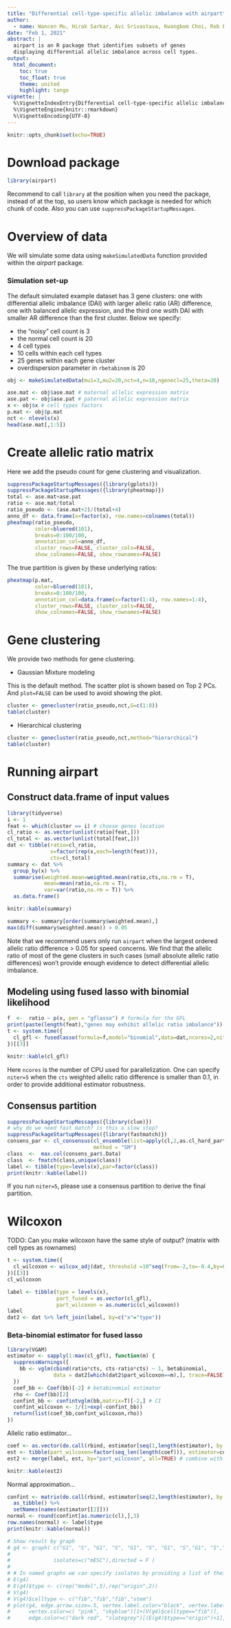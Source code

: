 ```yaml
---
title: "Differential cell-type-specific allelic imbalance with airpart"
author: 
  - name: Wancen Mu, Hirak Sarkar, Avi Srivastava, Kwangbom Choi, Rob Patro, Michael I. Love
date: "Feb 1, 2021"
abstract: |
  airpart is an R package that identifies subsets of genes 
  displaying differential allelic imbalance across cell types.
output: 
  html_document:
    toc: true
    toc_float: true 
    theme: united
    highlight: tango
vignette: |
  %\VignetteIndexEntry{Differential cell-type-specific allelic imbalance with airpart}
  %\VignetteEngine{knitr::rmarkdown}
  %\VignetteEncoding{UTF-8}
---
```


```r
knitr::opts_chunk$set(echo=TRUE)
```

# Download package

```r
library(airpart)
```

Recommend to call `library` at the position when you need the package,
instead of at the top, so users know which package is needed for which
chunk of code. Also you can use `suppressPackageStartupMessages`.

# Overview of data

We will simulate some data using `makeSimulatedData` function provided
within the *airpart* package.

### Simulation set-up

The default simulated example dataset has 3 gene clusters: one with
differential allelic imbalance (DAI) with larger allelic ratio (AR)
difference, one with balanced allelic expression, and the third one
wsith DAI with smaller AR difference than the first cluster. Below we
specify:

* the "noisy" cell count is 3
* the normal cell count is 20
* 4 cell types
* 10 cells within each cell types
* 25 genes within each gene cluster
* overdispersion parameter in `rbetabinom` is 20

```r
obj <- makeSimulatedData(mu1=3,mu2=20,nct=4,n=10,ngenecl=25,theta=20)
```

```r
ase.mat <- obj$ase.mat # maternal allelic expression matrix
ase.pat <- obj$ase.pat # paternal allelic expression matrix
x <- obj$x # cell types factors
p.mat <- obj$p.mat
nct <- nlevels(x)
head(ase.mat[,1:5])
```

# Create allelic ratio matrix

Here we add the pseudo count for gene clustering and visualization.

```r
suppressPackageStartupMessages({library(gplots)})
suppressPackageStartupMessages({library(pheatmap)})
total <- ase.mat+ase.pat
ratio <- ase.mat/total
ratio_pseudo <- (ase.mat+2)/(total+4)
anno_df <- data.frame(x=factor(x), row.names=colnames(total))
pheatmap(ratio_pseudo,
         color=bluered(101),
         breaks=0:100/100,
         annotation_col=anno_df,
         cluster_rows=FALSE, cluster_cols=FALSE,
         show_colnames=FALSE, show_rownames=FALSE)
```

The true partition is given by these underlying ratios:

```r
pheatmap(p.mat,
         color=bluered(101),
         breaks=0:100/100,
         annotation_col=data.frame(x=factor(1:4), row.names=1:4),
         cluster_rows=FALSE, cluster_cols=FALSE,
         show_colnames=FALSE, show_rownames=FALSE)
```

# Gene clustering

We provide two methods for gene clustering. 

* Gaussian Mixture modeling

This is the default method. The scatter plot is shown based on Top 2
PCs. And `plot=FALSE` can be used to avoid showing the plot. 

```r
cluster <- genecluster(ratio_pseudo,nct,G=c(1:8))
table(cluster)
```

* Hierarchical clustering 

```r
cluster <- genecluster(ratio_pseudo,nct,method="hierarchical")
table(cluster)
```

# Running airpart

## Construct data.frame of input values

```r
library(tidyverse)
i <- 1
feat <- which(cluster == i) # choose genes location
cl_ratio <- as.vector(unlist(ratio[feat,]))
cl_total <- as.vector(unlist(total[feat,]))
dat <- tibble(ratio=cl_ratio,
              x=factor(rep(x,each=length(feat))),
              cts=cl_total)
summary <- dat %>%
  group_by(x) %>%
  summarise(weighted.mean=weighted.mean(ratio,cts,na.rm = T),
            mean=mean(ratio,na.rm = T),
            var=var(ratio,na.rm = T)) %>%
  as.data.frame()
```

```r
knitr::kable(summary)
```

```r
summary <- summary[order(summary$weighted.mean),]
max(diff(summary$weighted.mean)) > 0.05
```

Note that we recommend users only run `airpart` when the largest
ordered allelic ratio difference > 0.05 for speed concerns.
We find that the allelic ratio of most of the gene clusters
in such cases (small absolute allelic ratio differences) won't provide
enough evidence to detect differential allelic imbalance.

## Modeling using fused lasso with binomial likelihood

```r
f  <-  ratio ~ p(x, pen = "gflasso") # formula for the GFL
print(paste(length(feat),"genes may exhibit allelic ratio imbalance"))
t <- system.time({
  cl_gfl <- fusedlasso(formula=f,model="binomial",data=dat,ncores=2,niter=1)
})[[3]]
```

```r
knitr::kable(cl_gfl)
```

Here `ncores` is the number of CPU used for parallelization. One can
specify `niter=5` when the `cts` weighted allelic ratio difference
is smaller than 0.1, in order to provide additional estimator
robustness.

## Consensus partition

```r
suppressPackageStartupMessages({library(clue)})
# why do we need fast match? is this a slow step?
suppressPackageStartupMessages({library(fastmatch)})
consens_par <- cl_consensus(cl_ensemble(list=apply(cl,2,as.cl_hard_partition)),
                            method = "SM")
class  <-  max.col(consens_par$.Data)
class  <- fmatch(class,unique(class))
label <- tibble(type=levels(x),par=factor(class))
print(knitr::kable(label))
```

If you run `niter=5`, please use a consensus partition to derive the
final partition.

# Wilcoxon 

TODO: Can you make wilcoxon have the same style of output? (matrix
with cell types as rownames)

```r
t <- system.time({
  cl_wilcoxon <- wilcox_adj(dat, threshold =10^seq(from=-2,to=-0.4,by=0.1))
})[[3]]
cl_wilcoxon
```

```r
label <- tibble(type = levels(x),
                part_fused = as.vector(cl_gfl),
                part_wilcoxon = as.numeric(cl_wilcoxon))
label
dat2 <- dat %>% left_join(label, by=c("x"="type"))
```

### Beta-binomial estimator for fused lasso

```r
library(VGAM)
estimator <- sapply(1:max(cl_gfl), function(m) {
  suppressWarnings({
    bb <- vglm(cbind(ratio*cts, cts-ratio*cts) ~ 1, betabinomial,
               data = dat2[which(dat2$part_wilcoxon==m),], trace=FALSE)
  })
  coef_bb <- Coef(bb)[-2] # betabinomial estimator
  rho <- Coef(bb)[2]
  confint_bb <- confintvglm(bb,matrix=T)[-2,] # CI
  confint_wilcoxon <- 1/(1+exp(-confint_bb)) 
  return(list(coef_bb,confint_wilcoxon,rho))
})
```

Allelic ratio estimator...

```r
coef <- as.vector(do.call(rbind, estimator[seq(1,length(estimator), by = 3)]))
est <- tibble(part_wilcoxon=factor(seq_len(length(coef))), estimator=coef)
est2 <- merge(label, est, by="part_wilcoxon", all=TRUE) # combine with partition label
```

```r
knitr::kable(est2)
```

Normal approximation...

```r
confint <- matrix(do.call(rbind, estimator[seq(2,length(estimator), by = 3)]),ncol=2) %>%
  as_tibble() %>%
  setNames(names(estimator[[2]]))
normal <- round(confint[as.numeric(cl),],3)
row.names(normal) <- label$type
print(knitr::kable(normal))
```

```r
# Show result by graph
# g4 <- graph( c("G1", "S", "G1", "S", "G1", "S", "G1", "S","G1", "S","G1","S","S","G2/M"), 
# 
#              isolates=c("mESC"),directed = F )  
# 
# # In named graphs we can specify isolates by providing a list of their names.
# E(g4)
# E(g4)$type <- c(rep("model",5),rep("origin",2))
# V(g4)
# V(g4)$celltype <- c("fib","fib","fib","stem")
# plot(g4, edge.arrow.size=.5, vertex.label.color="black", vertex.label.dist=1.5,
#      vertex.color=c( "pink", "skyblue")[1+(V(g4)$celltype=="fib")],
#      edge.color=c("dark red", "slategrey")[(E(g4)$type=="origin")+1], ) 
```
